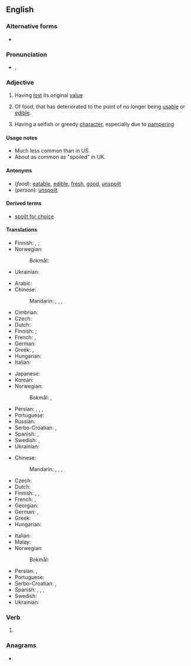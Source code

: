 ==English==

===Alternative forms===
* {{l|en|spoiled}}

===Pronunciation===
* {{enPR|spoilt}}, {{IPA|en|/spɔɪlt/}}

===Adjective===
{{en-adj}} {{qualifier|UK spelling}}

# {{lb|en|UK}} Having [[lost]] its original [[value]]
# Of food, that has deteriorated to the point of no longer being [[usable]] or [[edible]].
# {{lb|en|of a person, usually a child}} Having a selfish or greedy [[character]], especially due to [[pamper]]ing

====Usage notes====
* Much less common than {{m|en|spoiled}} in US.
* About as common as "spoiled" in UK.

====Antonyms====
* (''food''): [[eatable]], [[edible]], [[fresh]], [[good]], [[unspoilt]]
* (''person''): [[unspoilt]]

====Derived terms====
* [[spoilt for choice]]

====Translations====
{{trans-top|having lost its original value}}
* Finnish: {{t+|fi|pilattu}}, {{t+|fi|pilaantunut}}; {{t+|fi|pilalla}} {{qualifier|adverb}}
* Norwegian:
*: Bokmål: {{t|nb|nedgradert}}
{{trans-mid}}
* Ukrainian: {{t|uk|зіпсо́ваний}}
{{trans-bottom}}

{{trans-top|of food: rendered unusable or inedible}}
* Arabic: {{t|ar|مُدَلَّل}}
* Chinese:
*: Mandarin: {{t+|cmn|腐敗|sc=Hani}}, {{t+|cmn|腐败|tr=fǔbài|sc=Hani}}, {{t+|cmn|壞|sc=Hani}}, {{t+|cmn|坏|tr=huài|sc=Hani}}
* Cimbrian: {{t|cim|damaal}}
* Czech: {{t+|cs|zkažený}}
* Dutch: {{t+|nl|bedorven}}
* Finnish: {{t+|fi|pilaantunut}}; {{t+|fi|pilalla}} {{qualifier|adverb}}
* French: {{t+|fr|gâté}}, {{t+|fr|pourri|m}}
* German: {{t+|de|verdorben}}
* Greek: {{t+|el|χαλασμένος|sc=Grek}}, {{t+|el|αλλοιωμένος|sc=Grek}}
* Hungarian: {{t+|hu|romlott}}
* Italian: {{t+|it|guastato}}
{{trans-mid}}
* Japanese: {{t|ja|腐った|tr=くさった, kusatta}}
* Korean: {{t|ko|썩은}}
* Norwegian:
*: Bokmål: {{t+|nb|utgått}}, {{t+|nb|råtten}}
* Persian: {{t+|fa|خراب|tr=xarâb}}, {{t+|fa|تباه|tr=tabâh}}, {{t|fa|تلیده|tr=talide}}, {{t+|fa|ترشیده|tr=toršide}}
* Portuguese: {{t+|pt|estragado}}
* Russian: {{t+|ru|испо́рченный}}
* Serbo-Croatian: {{t|sh|покварено|n}}, {{t+|sh|pokvareno}}
* Spanish: {{t+|es|estropeado}}, {{t+|es|podrido}}
* Swedish: {{t+|sv|förstörd}}, {{t+|sv|skämd}}
* Ukrainian: {{t|uk|зіпсо́ваний}}
{{trans-bottom}}

{{trans-top|of a child}}
* Chinese:
*: Mandarin: {{t+|cmn|寵壞|sc=Hani}}, {{t+|cmn|宠坏|tr=chǒnghuài|sc=Hani}}, {{t+|cmn|溺愛|sc=Hani}}, {{t+|cmn|溺爱|tr=nì'ài|sc=Hani}}
* Czech: {{t|cs|rozmazlený}}
* Dutch: {{t+|nl|verwend}}
* Finnish: {{t+|fi|hemmoteltu}}, {{t|fi|poispilattu}}, {{t+|fi|pilattu}}
* French: {{t+|fr|gâté|m}}, {{t+|fr|pourri|m}}
* Georgian: {{t|ka|გაფუჭებული|sc=Geor}}
* German: {{t+|de|verwöhnt}}, {{t+|de|verzogen}}
* Greek: {{t+|el|κακομαθημένος|sc=Grek}}
* Hungarian: {{t|hu|elkényeztetett}}
{{trans-mid}}
* Italian: {{t+|it|viziato}}
* Malay: {{t|ms|mua}}
* Norwegian:
*: Bokmål: {{t|nb|bortskjemt}}
* Persian: {{t+|fa|لوس|tr=lus|sc=fa-Arab}}, {{t+|fa|ننر|tr=nonor|sc=fa-Arab}}
* Portuguese: {{t|pt|mimado}}
* Serbo-Croatian: {{t|sh|размажено|n}}, {{t+|sh|razmaženo}}
* Spanish: {{t+|es|mimado|m}}, {{t+|es|regalón}}, {{t+|es|consentido}}, {{t+|es|malcriado}}
* Swedish: {{t+|sv|bortskämd}}
* Ukrainian: {{t|uk|зіпсо́ваний}}
{{trans-bottom}}

===Verb===
{{head|en|verb form}}

# {{en-past of|spoil}}

===Anagrams===
* {{anagrams|en|a=ilopst|pilots|pistol|postil|potlis|sploit}}